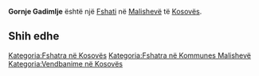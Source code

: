 {{Fshat në Kosovës
 | Emri                = Gornje Gadimlje
 | EmriAlt                = Gadime e Eperme,Gadime e Epërme,Gadimla e Eperme,Gadimla e Epërme,Gorne Gadimle,Gornja Gadimija,Gornja Grdimlja,Gornje Gadimlje,Горње Гадимље
 | Emri (Rasa dhanore) = 
 | Figura              = 
 | Shteti              = Kosovës
 | Komuna              = Malishevë
 | Kodi postar         = 
 | Sipërfaqja          = 

 | Popullsia           = 

 | Regj. i popullsisë  = 
 | Dend. e popullsisë  = 
 | Faqja zyrtare       = 
 <!--- Koordinatat ----> 
 | Gjerësia            = 42.49111
 | Gjatësia            = 21.22278
 | Lartësia            = 
}}
'''Gornje Gadimlje''' është një [[Fshati]] në [[Malishevë]] të [[Kosovës]].

<!-- == Gjeografia == -->
<!-- == Historia == -->
<!-- == Demografia == -->
== Shih edhe ==
{{Komuna Malishevë}}
{{Kosovo-Administrata-Cung}}

[[Kategoria:Fshatra në Kosovës]]
[[Kategoria:Fshatra në Kommunes Malishevë]]
[[Kategoria:Vendbanime në Kosovës]]